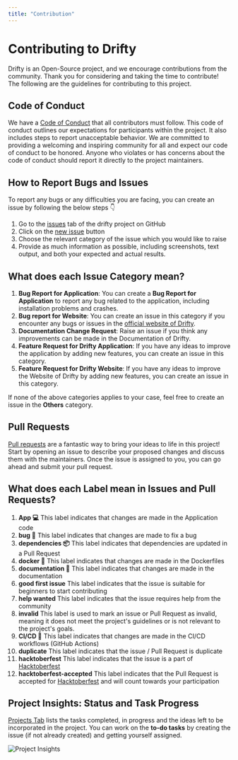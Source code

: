 ```yaml
---
title: "Contribution"
---
```



# Contributing to Drifty

Drifty is an Open-Source project, and we encourage contributions from the community.
Thank you for considering and taking the time to contribute!
The following are the guidelines for contributing to this project.

## Code of Conduct

We have a [Code of Conduct](https://github.com/SaptarshiSarkar12/Drifty/blob/master/CODE_OF_CONDUCT.md) that all contributors must follow.
This code of conduct outlines our expectations for participants within the project. It also includes steps to report unacceptable behavior.
We are committed to providing a welcoming and inspiring community for all and expect our code of conduct to be honored. Anyone who violates or has concerns about the code of conduct should report it directly to the project maintainers.

## How to Report Bugs and Issues

To report any bugs or any difficulties you are facing, you can create an issue by following the below steps 👇

1. Go to the [issues](https://github.com/SaptarshiSarkar12/Drifty/issues) tab of the drifty project on GitHub
2. Click on the [new issue](https://github.com/SaptarshiSarkar12/Drifty/issues/new/choose) button
3. Choose the relevant category of the issue which you would like to raise
4. Provide as much information as possible, including screenshots, text output, and both your expected and actual results.

## What does each Issue Category mean?

1. **Bug Report for Application**:
   You can create a **Bug Report for Application** to report any bug related to the application, including installation problems and crashes.
2. **Bug report for Website**:
   You can create an issue in this category if you encounter any bugs or issues in the [official website of Drifty](https://saptarshisarkar12.github.io/Drifty/).
3. **Documentation Change Request**:
   Raise an issue if you think any improvements can be made in the Documentation of Drifty.
4. **Feature Request for Drifty Application**:
   If you have any ideas to improve the application by adding new features, you can create an issue in this category.
5. **Feature Request for Drifty Website**:
   If you have any ideas to improve the Website of Drifty by adding new features, you can create an issue in this category.

If none of the above categories applies to your case, feel free to create an issue in the **Others** category.

## Pull Requests

[Pull requests](https://github.com/SaptarshiSarkar12/Drifty/pulls) are a fantastic way to bring your ideas to life in this project! Start by opening an issue to describe your proposed changes and discuss them with the maintainers. Once the issue is assigned to you, you can go ahead and submit your pull request.

## What does each Label mean in Issues and Pull Requests?

1. **App 💻**
   This label indicates that changes are made in the Application code
2. **bug 🐛**
   This label indicates that changes are made to fix a bug
3. **dependencies 📦️**
   This label indicates that dependencies are updated in a Pull Request
4. **docker 🐋**
   This label indicates that changes are made in the Dockerfiles
5. **documentation 📝**
   This label indicates that changes are made in the documentation
6. **good first issue**
   This label indicates that the issue is suitable for beginners to start contributing
7. **help wanted**
   This label indicates that the issue requires help from the community
8. **invalid**
   This label is used to mark an issue or Pull Request as invalid, meaning it does not meet the project's guidelines or is not relevant to the project's goals.
9. **CI/CD 🔁**
   This label indicates that changes are made in the CI/CD workflows (GitHub Actions)
10. **duplicate**
    This label indicates that the issue / Pull Request is duplicate
11. **hacktoberfest**
    This label indicates that the issue is a part of [Hacktoberfest](https://hacktoberfest.com/)
12. **hacktoberfest-accepted**
    This label indicates that the Pull Request is accepted for [Hacktoberfest](https://hacktoberfest.com/) and will count towards your participation

## Project Insights: Status and Task Progress

[Projects Tab](https://github.com/users/SaptarshiSarkar12/projects/3) lists the tasks completed, in progress and the ideas left to be incorporated in the project. You can work on the **to-do tasks** by creating the issue (if not already created) and getting yourself assigned.

![Project Insights](https://github.com/user-attachments/assets/292c5c90-fbee-4eb0-8912-02faea96ad23)
